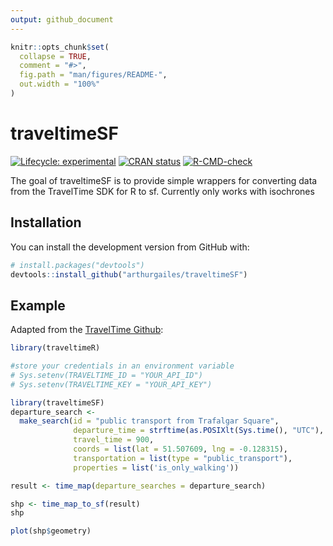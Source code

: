 ```yaml
---
output: github_document
---
```


<!-- README.md is generated from README.Rmd. Please edit that file -->

```r
knitr::opts_chunk$set(
  collapse = TRUE,
  comment = "#>",
  fig.path = "man/figures/README-",
  out.width = "100%"
)
```

# traveltimeSF

<!-- badges: start -->
[![Lifecycle: experimental](https://img.shields.io/badge/lifecycle-experimental-orange.svg)](https://lifecycle.r-lib.org/articles/stages.html#experimental)
[![CRAN status](https://www.r-pkg.org/badges/version/traveltimeSF)](https://CRAN.R-project.org/package=traveltimeSF)
[![R-CMD-check](https://github.com/arthurgailes/traveltimeSF/workflows/R-CMD-check/badge.svg)](https://github.com/arthurgailes/traveltimeSF/actions)
<!-- badges: end -->

The goal of traveltimeSF is to provide simple wrappers for converting data from the TravelTime SDK for R to sf. Currently only works with isochrones

## Installation

You can install the development version from GitHub with:
```r
# install.packages("devtools")
devtools::install_github("arthurgailes/traveltimeSF")
```

## Example

Adapted from the [TravelTime Github](https://github.com/traveltime-dev/traveltime-sdk-r):

```r
library(traveltimeR)

#store your credentials in an environment variable
# Sys.setenv(TRAVELTIME_ID = "YOUR_API_ID")
# Sys.setenv(TRAVELTIME_KEY = "YOUR_API_KEY")

library(traveltimeSF)
departure_search <-
  make_search(id = "public transport from Trafalgar Square",
              departure_time = strftime(as.POSIXlt(Sys.time(), "UTC"), "%Y-%m-%dT%H:%M:%SZ"),
              travel_time = 900,
              coords = list(lat = 51.507609, lng = -0.128315),
              transportation = list(type = "public_transport"),
              properties = list('is_only_walking'))

result <- time_map(departure_searches = departure_search)

shp <- time_map_to_sf(result)
shp
```

```r
plot(shp$geometry)
```

